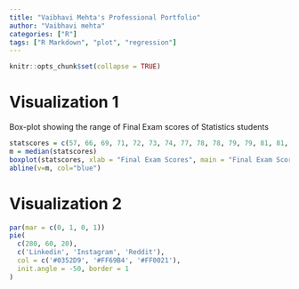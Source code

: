 ```yaml
---
title: "Vaibhavi Mehta's Professional Portfolio"
author: "Vaibhavi mehta"
categories: ["R"]
tags: ["R Markdown", "plot", "regression"]
---
```


```r
knitr::opts_chunk$set(collapse = TRUE)
```

# Visualization 1

Box-plot showing the range of Final Exam scores of Statistics students

```r
statscores = c(57, 66, 69, 71, 72, 73, 74, 77, 78, 78, 79, 79, 81, 81, 82, 83, 83, 88, 89, 94)
m = median(statscores)
boxplot(statscores, xlab = "Final Exam Scores", main = "Final Exam Scores of Statistics Students", horizontal = TRUE, col = "greenyellow")
abline(v=m, col="blue")
```

# Visualization 2

```r
par(mar = c(0, 1, 0, 1))
pie(
  c(280, 60, 20),
  c('Linkedin', 'Instagram', 'Reddit'),
  col = c('#0352D9', '#FF69B4', '#FF0021'),
  init.angle = -50, border = 1
)
```

